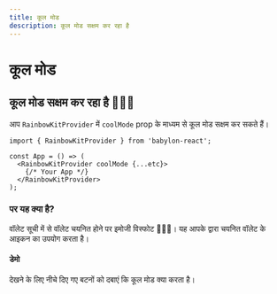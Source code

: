 ```yaml
---
title: कूल मोड
description: कूल मोड सक्षम कर रहा है
---
```


# कूल मोड

## कूल मोड सक्षम कर रहा है 🌈🌈🌈

आप `RainbowKitProvider` में `coolMode` prop के माध्यम से कूल मोड सक्षम कर सकते हैं।

```tsx
import { RainbowKitProvider } from 'babylon-react';

const App = () => (
  <RainbowKitProvider coolMode {...etc}>
    {/* Your App */}
  </RainbowKitProvider>
);
```

### पर यह क्या है?

वॉलेट सूची में से वॉलेट चयनित होने पर इमोजी विस्फोट 🌈🌈🌈। यह आपके द्वारा चयनित वॉलेट के आइकन का उपयोग करता है।

#### डेमो

देखने के लिए नीचे दिए गए बटनों को दबाएं कि कूल मोड क्या करता है।

<CoolMode />
